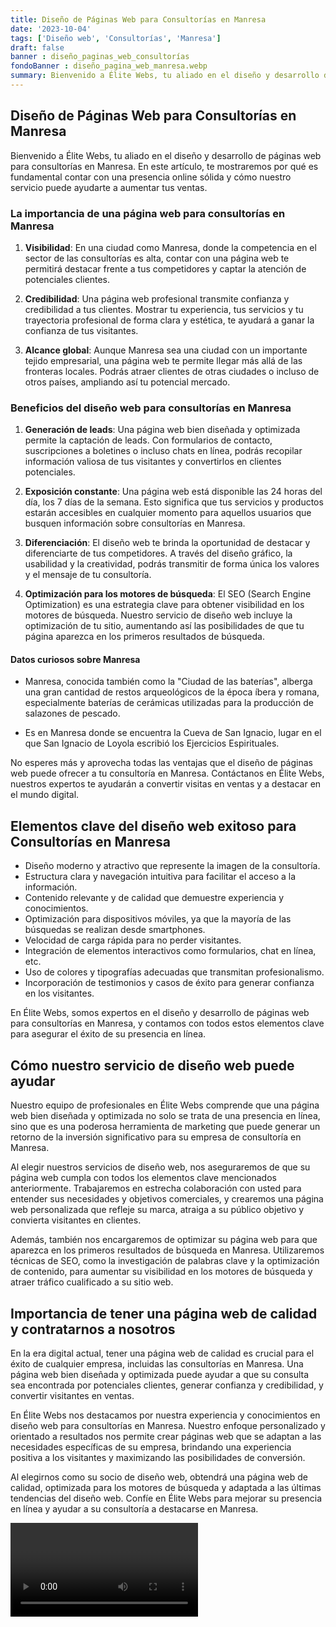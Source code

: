 ```yaml
---
title: Diseño de Páginas Web para Consultorías en Manresa
date: '2023-10-04'
tags: ['Diseño web', 'Consultorías', 'Manresa']
draft: false
banner : diseño_paginas_web_consultorías
fondoBanner : diseño_pagina_web_manresa.webp
summary: Bienvenido a Élite Webs, tu aliado en el diseño y desarrollo de páginas web para consultorías en Manresa. En este artículo, te mostraremos por qué es fundamental contar con una presencia online sólida y cómo nuestro servicio puede ayudarte a aumentar tus ventas.
---
```


## Diseño de Páginas Web para Consultorías en Manresa

Bienvenido a Élite Webs, tu aliado en el diseño y desarrollo de páginas web para consultorías en Manresa. En este artículo, te mostraremos por qué es fundamental contar con una presencia online sólida y cómo nuestro servicio puede ayudarte a aumentar tus ventas.

### La importancia de una página web para consultorías en Manresa

1. **Visibilidad**: En una ciudad como Manresa, donde la competencia en el sector de las consultorías es alta, contar con una página web te permitirá destacar frente a tus competidores y captar la atención de potenciales clientes.

2. **Credibilidad**: Una página web profesional transmite confianza y credibilidad a tus clientes. Mostrar tu experiencia, tus servicios y tu trayectoria profesional de forma clara y estética, te ayudará a ganar la confianza de tus visitantes.

3. **Alcance global**: Aunque Manresa sea una ciudad con un importante tejido empresarial, una página web te permite llegar más allá de las fronteras locales. Podrás atraer clientes de otras ciudades o incluso de otros países, ampliando así tu potencial mercado.

### Beneficios del diseño web para consultorías en Manresa

1. **Generación de leads**: Una página web bien diseñada y optimizada permite la captación de leads. Con formularios de contacto, suscripciones a boletines o incluso chats en línea, podrás recopilar información valiosa de tus visitantes y convertirlos en clientes potenciales.

2. **Exposición constante**: Una página web está disponible las 24 horas del día, los 7 días de la semana. Esto significa que tus servicios y productos estarán accesibles en cualquier momento para aquellos usuarios que busquen información sobre consultorías en Manresa.

3. **Diferenciación**: El diseño web te brinda la oportunidad de destacar y diferenciarte de tus competidores. A través del diseño gráfico, la usabilidad y la creatividad, podrás transmitir de forma única los valores y el mensaje de tu consultoría.

4. **Optimización para los motores de búsqueda**: El SEO (Search Engine Optimization) es una estrategia clave para obtener visibilidad en los motores de búsqueda. Nuestro servicio de diseño web incluye la optimización de tu sitio, aumentando así las posibilidades de que tu página aparezca en los primeros resultados de búsqueda.

#### Datos curiosos sobre Manresa

- Manresa, conocida también como la "Ciudad de las baterías", alberga una gran cantidad de restos arqueológicos de la época íbera y romana, especialmente baterías de cerámicas utilizadas para la producción de salazones de pescado.

- Es en Manresa donde se encuentra la Cueva de San Ignacio, lugar en el que San Ignacio de Loyola escribió los Ejercicios Espirituales.

No esperes más y aprovecha todas las ventajas que el diseño de páginas web puede ofrecer a tu consultoría en Manresa. Contáctanos en Élite Webs, nuestros expertos te ayudarán a convertir visitas en ventas y a destacar en el mundo digital.

<GifSeo />

<Cta />

## Elementos clave del diseño web exitoso para Consultorías en Manresa

- Diseño moderno y atractivo que represente la imagen de la consultoría.
- Estructura clara y navegación intuitiva para facilitar el acceso a la información.
- Contenido relevante y de calidad que demuestre experiencia y conocimientos.
- Optimización para dispositivos móviles, ya que la mayoría de las búsquedas se realizan desde smartphones.
- Velocidad de carga rápida para no perder visitantes.
- Integración de elementos interactivos como formularios, chat en línea, etc.
- Uso de colores y tipografías adecuadas que transmitan profesionalismo.
- Incorporación de testimonios y casos de éxito para generar confianza en los visitantes.

En Élite Webs, somos expertos en el diseño y desarrollo de páginas web para consultorías en Manresa, y contamos con todos estos elementos clave para asegurar el éxito de su presencia en línea.

## Cómo nuestro servicio de diseño web puede ayudar

Nuestro equipo de profesionales en Élite Webs comprende que una página web bien diseñada y optimizada no solo se trata de una presencia en línea, sino que es una poderosa herramienta de marketing que puede generar un retorno de la inversión significativo para su empresa de consultoría en Manresa.

Al elegir nuestros servicios de diseño web, nos aseguraremos de que su página web cumpla con todos los elementos clave mencionados anteriormente. Trabajaremos en estrecha colaboración con usted para entender sus necesidades y objetivos comerciales, y crearemos una página web personalizada que refleje su marca, atraiga a su público objetivo y convierta visitantes en clientes.

Además, también nos encargaremos de optimizar su página web para que aparezca en los primeros resultados de búsqueda en Manresa. Utilizaremos técnicas de SEO, como la investigación de palabras clave y la optimización de contenido, para aumentar su visibilidad en los motores de búsqueda y atraer tráfico cualificado a su sitio web.

## Importancia de tener una página web de calidad y contratarnos a nosotros

En la era digital actual, tener una página web de calidad es crucial para el éxito de cualquier empresa, incluidas las consultorías en Manresa. Una página web bien diseñada y optimizada puede ayudar a que su consulta sea encontrada por potenciales clientes, generar confianza y credibilidad, y convertir visitantes en ventas.

En Élite Webs nos destacamos por nuestra experiencia y conocimientos en diseño web para consultorías en Manresa. Nuestro enfoque personalizado y orientado a resultados nos permite crear páginas web que se adaptan a las necesidades específicas de su empresa, brindando una experiencia positiva a los visitantes y maximizando las posibilidades de conversión.

Al elegirnos como su socio de diseño web, obtendrá una página web de calidad, optimizada para los motores de búsqueda y adaptada a las últimas tendencias del diseño web. Confíe en Élite Webs para mejorar su presencia en línea y ayudar a su consultoría a destacarse en Manresa.

<Video />

<CtaBot job='Consultorías' city='Manresa'/>

<Gmaps query='Manresa+españa+maps' />